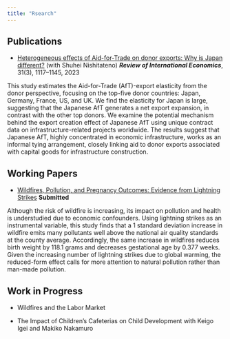 ```yaml
---
title: "Rsearch"
---
```


## Publications

- [Heterogeneous effects of Aid-for-Trade on donor exports: Why is Japan different?](https://doi.org/10.1111/roie.12656) (with Shuhei Nishitateno) ***Review of International Economics***, 31(3), 1117–1145, 2023

This study estimates the Aid-for-Trade (AfT)-export elasticity from the donor perspective, focusing on the top-five donor countries: Japan, Germany, France, US, and UK. We find the elasticity for Japan is large, suggesting that the Japanese AfT generates a net export expansion, in contrast with the other top donors. We examine the potential mechanism behind the export creation effect of Japanese AfT using unique contract data on infrastructure-related projects worldwide. The results suggest that Japanese AfT, highly concentrated in economic infrastructure, works as an informal tying arrangement, closely linking aid to donor exports associated with capital goods for infrastructure construction.

## Working Papers

- [Wildfires, Pollution, and Pregnancy Outcomes: Evidence from Lightning Strikes](https://ume-hayato.github.io/cv/wp/draft_wildfires.pdf) **Submitted**

Although the risk of wildfire is increasing, its impact on pollution and health is understudied due to economic confounders.
Using lightning strikes as an instrumental variable, this study finds that a 1 standard deviation increase in wildfire emits many pollutants well above the national air quality standards at the county average.
Accordingly, the same increase in wildfires reduces birth weight by 118.1 grams and decreases gestational age by 0.377 weeks.
Given the increasing number of lightning strikes due to global warming, the reduced-form effect calls for more attention to natural pollution rather than man-made pollution.

## Work in Progress

- Wildfires and the Labor Market

- The Impact of Children's Cafeterias on Child Development with Keigo Igei and Makiko Nakamuro